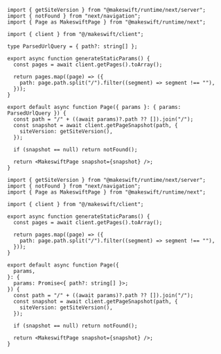 <CodeGroup>

```tsx src/app/[[...path]]/page.tsx (Next.js 15)
import { getSiteVersion } from "@makeswift/runtime/next/server";
import { notFound } from "next/navigation";
import { Page as MakeswiftPage } from "@makeswift/runtime/next";

import { client } from "@/makeswift/client";

type ParsedUrlQuery = { path?: string[] };

export async function generateStaticParams() {
  const pages = await client.getPages().toArray();

  return pages.map((page) => ({
    path: page.path.split("/").filter((segment) => segment !== ""),
  }));
}

export default async function Page({ params }: { params: ParsedUrlQuery }) {
  const path = "/" + ((await params)?.path ?? []).join("/");
  const snapshot = await client.getPageSnapshot(path, {
    siteVersion: getSiteVersion(),
  });

  if (snapshot == null) return notFound();

  return <MakeswiftPage snapshot={snapshot} />;
}
```

```tsx src/app/[[...path]]/page.tsx (Next.js 14)
import { getSiteVersion } from "@makeswift/runtime/next/server";
import { notFound } from "next/navigation";
import { Page as MakeswiftPage } from "@makeswift/runtime/next";

import { client } from "@/makeswift/client";

export async function generateStaticParams() {
  const pages = await client.getPages().toArray();

  return pages.map((page) => ({
    path: page.path.split("/").filter((segment) => segment !== ""),
  }));
}

export default async function Page({
  params,
}: {
  params: Promise<{ path?: string[] }>;
}) {
  const path = "/" + ((await params)?.path ?? []).join("/");
  const snapshot = await client.getPageSnapshot(path, {
    siteVersion: getSiteVersion(),
  });

  if (snapshot == null) return notFound();

  return <MakeswiftPage snapshot={snapshot} />;
}
```

</CodeGroup>
